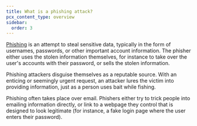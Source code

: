 ```yaml
---
title: What is a phishing attack?
pcx_content_type: overview
sidebar:
  order: 3
---
```


[Phishing](https://www.cloudflare.com/en-gb/learning/access-management/phishing-attack/) is an attempt to steal sensitive data, typically in the form of usernames, passwords, or other important account information. The phisher either uses the stolen information themselves, for instance to take over the user's accounts with their password, or sells the stolen information.

Phishing attackers disguise themselves as a reputable source. With an enticing or seemingly urgent request, an attacker lures the victim into providing information, just as a person uses bait while fishing.

Phishing often takes place over email. Phishers either try to trick people into emailing information directly, or link to a webpage they control that is designed to look legitimate (for instance, a fake login page where the user enters their password).
